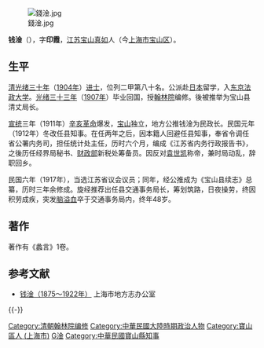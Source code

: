 [[File:錢淦.jpg|thumb]]

'''钱淦'''（{{bd|1875年||1922年|catIdx=Q}}），字'''印霞'''，[[江苏|江苏]][[宝山县|宝山]][[真如镇|真如]]人（今[[上海市|上海市]][[宝山区_(上海市)|宝山区]]）。

==生平==
[[清朝|清]][[光绪三十年|光绪三十年]]（[[1904年|1904年]]）[[进士|进士]]，位列二甲第八十名。公派赴[[日本|日本]]留学，入[[东京法政大学|东京法政大学]]。[[光绪三十三年|光绪三十三年]]（[[1907年|1907年]]）毕业回国，授[[翰林院|翰林院]]编修。後被推举为宝山县清丈局长。

[[宣统|宣统]]三年（1911年）[[辛亥革命|辛亥革命]]爆发，[[宝山|宝山]]独立，地方公推钱淦为民政长。民国元年（1912年）冬改任县知事。在任两年之后，因本籍人回避任县知事，奉省令调任省公署内务司，担任统计处主任，历时六个月，编成《江苏省内务行政报告书》，之後历任经界局秘书、[[财政部|财政部]]新税处筹备员。因反对[[袁世凯|袁世凯]]称帝，兼时局动乱，辞职回乡。

民国六年（1917年），当选江苏省议会议员；同年，经公推成为《宝山县续志》总纂，历时三年余修成。旋经推荐出任县交通事务局长，筹划筑路，日夜操劳，终因积劳成疾，突发[[脑溢血|脑溢血]]卒于交通事务局内，终年48岁。

==著作==
著作有《蠡言》1卷。

==参考文献==
*[http://www.shtong.gov.cn/newsite/node2/node4/node2250/node2673/node13723/node69669/node69671/userobject1ai50388.html 钱淦（1875～1922年）]{{Wayback|url=http://www.shtong.gov.cn/newsite/node2/node4/node2250/node2673/node13723/node69669/node69671/userobject1ai50388.html |date=20160426153453 }} 上海市地方志办公室

{{-}}
{{清朝人物小作品}}
{{清朝官員小作品}}
{{中國人物小作品}}
{{中國政治人物小作品}}

{{光緒三十年甲辰恩科殿試金榜}}

{{DEFAULTSORT:Qian錢}}

[[Category:清朝翰林院编修|Category:清朝翰林院编修]]
[[Category:中華民國大陸時期政治人物|Category:中華民國大陸時期政治人物]]
[[Category:寶山區人_(上海市)|Category:寶山區人 (上海市)]]
[[Category:钱姓|G淦]]
[[Category:中華民國寶山縣知事|Category:中華民國寶山縣知事]]